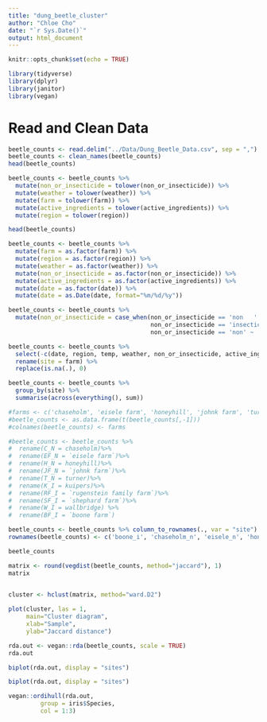 ```yaml
---
title: "dung_beetle_cluster"
author: "Chloe Cho"
date: "`r Sys.Date()`"
output: html_document
---
```


```r

knitr::opts_chunk$set(echo = TRUE)

library(tidyverse)
library(dplyr)
library(janitor)
library(vegan)

```

# Read and Clean Data

```r

beetle_counts <- read.delim("../Data/Dung_Beetle_Data.csv", sep = ",")
beetle_counts <- clean_names(beetle_counts)
head(beetle_counts)

```

```r

beetle_counts <- beetle_counts %>%
  mutate(non_or_insecticide = tolower(non_or_insecticide)) %>%
  mutate(weather = tolower(weather)) %>%
  mutate(farm = tolower(farm)) %>%
  mutate(active_ingredients = tolower(active_ingredients)) %>%
  mutate(region = tolower(region)) 

head(beetle_counts)

```

```r

beetle_counts <- beetle_counts %>%
  mutate(farm = as.factor(farm)) %>%
  mutate(region = as.factor(region)) %>%
  mutate(weather = as.factor(weather)) %>%
  mutate(non_or_insecticide = as.factor(non_or_insecticide)) %>%
  mutate(active_ingredients = as.factor(active_ingredients)) %>%
  mutate(date = as.factor(date)) %>%
  mutate(date = as.Date(date, format="%m/%d/%y"))

```

```r

beetle_counts <- beetle_counts %>%
  mutate(non_or_insecticide = case_when(non_or_insecticide == 'non   ' ~ 'non',
                                        non_or_insecticide == 'insecticide' ~ 'insecticide',
                                        non_or_insecticide == 'non' ~ 'non'))

beetle_counts <- beetle_counts %>%
  select(-c(date, region, temp, weather, non_or_insecticide, active_ingredients, gps, histeridae, hydrophilidae, staphylinidae, scarabaeidae, horn_flies, face_flies)) %>%
  rename(site = farm) %>%
  replace(is.na(.), 0)

beetle_counts <- beetle_counts %>% 
  group_by(site) %>% 
  summarise(across(everything(), sum))

#farms <- c('chaseholm', 'eisele farm', 'honeyhill', 'johnk farm', 'turner', 'kuipers', 'rugenstein family farm', 'shephard farm', 'wallbridge', 'boone farm')
#beetle_counts <- as.data.frame(t(beetle_counts[,-1]))
#colnames(beetle_counts) <- farms

#beetle_counts <- beetle_counts %>%
#  rename(C_N = chaseholm)%>%
#  rename(EF_N = `eisele farm`)%>%
#  rename(H_N = honeyhill)%>%
#  rename(JF_N = `johnk farm`)%>%
#  rename(T_N = turner)%>%
#  rename(K_I = kuipers)%>%
#  rename(RF_I = `rugenstein family farm`)%>%
#  rename(SF_I = `shephard farm`)%>%
#  rename(W_I = wallbridge) %>%
#  rename(BF_I = `boone farm`) 

beetle_counts <- beetle_counts %>% column_to_rownames(., var = "site")
rownames(beetle_counts) <- c('boone_i', 'chaseholm_n', 'eisele_n', 'honeyhill_n', 'johnk_n', 'kuipers_i', 'rugenstein_i', 'shephard_i', 'turner_n', 'wallbridge_i') 

beetle_counts

```

```r

matrix <- round(vegdist(beetle_counts, method="jaccard"), 1)
matrix
  
```

```r

cluster <- hclust(matrix, method="ward.D2")  

```

```r

plot(cluster, las = 1, 
     main="Cluster diagram", 
     xlab="Sample", 
     ylab="Jaccard distance")

```

```r

rda.out <- vegan::rda(beetle_counts, scale = TRUE)
rda.out

biplot(rda.out, display = "sites")

```

```r

biplot(rda.out, display = "sites")

vegan::ordihull(rda.out,
         group = iris$Species,
         col = 1:3)

```














